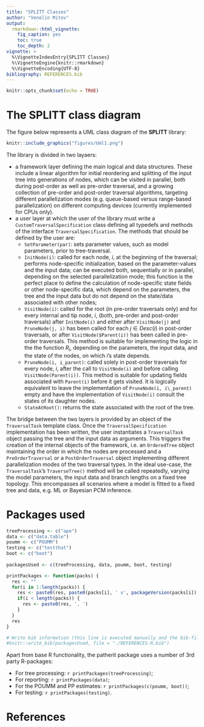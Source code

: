 ```yaml
---
title: "SPLITT Classes"
author: "Venelin Mitov"
output: 
  rmarkdown::html_vignette:
    fig_caption: yes
    toc: true
    toc_depth: 2
vignette: >
  %\VignetteIndexEntry{SPLITT Classes}
  %\VignetteEngine{knitr::rmarkdown}
  %\VignetteEncoding{UTF-8}
bibliography: REFERENCES.bib
---
```


```r
knitr::opts_chunk$set(echo = TRUE)
```

# The **SPLITT** class diagram

The figure below represents a UML class diagram of the **SPLITT** library:


```r
knitr::include_graphics("figures/Uml1.png")
```

The library is divided in two layaers:

- a framework layer defining the main logical and data structures. These include a linear algorithm for initial reordering and splitting of the input tree into generations of nodes, which can be visited in parallel, both during post-order as well as pre-order traversal, and a growing collection of pre-order and post-order traversal algorithms, targeting different parallelization modes (e.g. queue-based versus range-based parallelization) on different computing devices (currently implemented for CPUs only).
- a user layer at which the user of the library must write a `CustomTraversalSpecification` class defining all typedefs and methods of the interface `TraversalSpecification`. The methods that should be defined by the user are:
    - `SetParameter(par)`: sets parameter values, such as model parameters, prior to tree-traversal.
    - `InitNode(i)`: called for each node, *i*, at the beginning of the traversal; performs node-specific initialization, based on the parameter-values and the input data; can be executed both, sequentially or in parallel, depending on the selected parallelization mode; this function is the perfect place to define the calculation of node-specific state fields or other node-specific data, which depend on the parameters, the tree and the input data but do not depend on the state/data associated with other nodes;
    - `VisitNode(i)`: called for the root (in pre-order traversals only) and for every internal and tip node, *i*, (both, pre-order and post-order traversals) after `InitNode(i)` and either after `VisitNode(j)` and `PruneNode(j, i)` has been called for each $j\in Desc(i)$ in post-order traversals, or after `VisitNode($Parent(i))` has been called in pre-order traversals. This method is suitable for implementing the logic in the the function $R_i$, depending on the parameters, the input data, and the state of the nodes, on which *i*'s state depends.
    - `PruneNode(i, i_parent)`: called solely in post-order traversals for every node, *i*, after the call to `VisitNode(i)` and before calling `VisitNode(Parent(i))`. This method is suitable for updating fields associated with `Parent(i)` before it gets visited. It is logically equivalent to leave the implementation of `PruneNode(i, i\_parent)` empty and have the implementation of `VisitNode(i)` consult the states of its daughter nodes. 
    - `StateAtRoot()`: returns the state associated with the root of the tree.

The bridge between the two layers is provided by an object of the `TraversalTask` template class. Once the `TraversalSpecification` implementation has been written, the user instantiates a `TraversalTask` object passing the tree and the input data as arguments. This triggers the creation of the internal objects of the framework, i.e. an `OrderedTree` object maintaining the order in which the nodes are processed and a `PreOrderTraversal` or a `PostOrderTraversal` object implementing  different parallelization modes of the two traversal types. In the ideal use-case, the `TraversalTask`'s `TraverseTree()` method will be called repeatedly,  varying the model parameters, the input data and branch lengths on a fixed tree topology. This encompasses all scenarios where a model is fitted to a fixed tree and data, e.g. ML or Bayesian PCM inference. 

# Packages used
```r
treeProcessing <- c("ape")
data <- c("data.table")
poumm <- c("POUMM")
testing <- c("testthat")
boot <- c("boot")
 
packagesUsed <- c(treeProcessing, data, poumm, boot, testing)

printPackages <- function(packs) {
  res <- ""
  for(i in 1:length(packs)) {
    res <- paste0(res, paste0(packs[i], ' v', packageVersion(packs[i]), ' [@R-', packs[i], ']'))
    if(i < length(packs)) {
      res <- paste0(res, ', ')
    }
  }
  res
}

# Write bib information (this line is executed manually and the bib-file is edited manually after that)
#knitr::write_bib(packagesUsed, file = "./REFERENCES-R.bib")
```

Apart from base R functionality, the patherit package uses a number of 3rd party R-packages:

* For tree processing: `r printPackages(treeProcessing)`;
* For reporting: `r printPackages(data)`;
* For the POUMM and PP estimates: `r printPackages(c(poumm, boot))`;
* For testing: `r printPackages(testing)`.

# References

